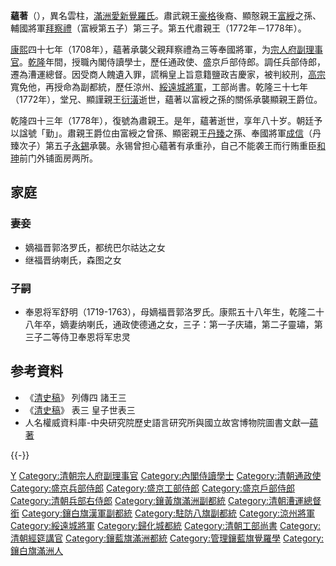 {{Hatnote|这是[[满族人名|满族人名]]，只称名而不与姓氏连用，其姓氏为[[爱新觉罗氏|爱新觉罗]]。}}
'''蘊著'''（{{Bd|1699年||1778年}}），異名雲柱，[[滿洲|滿洲]][[愛新覺羅氏|愛新覺羅氏]]。肅武親王[[豪格|豪格]]後裔、顯慤親王[[富綬|富綬]]之孫、輔國將軍[[拜察禮|拜察禮]]（富綬第五子）第三子。第五代肅親王（1772年－1778年）。

[[康熙|康熙]]四十七年（1708年），蘊著承襲父親拜察禮為三等奉國將軍，为[[宗人府|宗人府]][[副理事官|副理事官]]。[[乾隆|乾隆]]年間，授職內閣侍讀學士，歷任通政使、盛京戶部侍郎。調任兵部侍郎，遷為漕運總督。因受商人餽遺入罪，謊稱皇上旨意籍鹽政吉慶家，被判絞刑，[[清高宗|高宗]]寬免他，再授命為副都統，歷任涼州、[[清朝绥远城将军列表|綏遠城將軍]]，工部尚書。乾隆三十七年（1772年），堂兄、顯謹親王[[衍潢|衍潢]]逝世，蘊著以富綬之孫的關係承襲顯親王爵位。

乾隆四十三年（1778年），復號為肅親王。是年，蘊著逝世，享年八十岁。朝廷予以諡號「勤」。肅親王爵位由富綬之曾孫、顯密親王[[丹臻|丹臻]]之孫、奉國將軍[[成信|成信]]（丹臻次子）第五子[[永錫|永錫]]承襲。永锡曾担心蘊著有承重孙，自己不能袭王而行贿重臣[[和珅|和珅]]前门外铺面房两所。

== 家庭 ==
===妻妾===
*嫡福晋郭洛罗氏，都统巴尔祜达之女
*继福晋纳喇氏，森图之女

===子嗣===
*奉恩将军舒明（1719-1763），母嫡福晋郭洛罗氏。康熙五十八年生，乾隆二十八年卒，嫡妻纳喇氏，通政使德通之女，三子：第一子庆璛，第二子靈璛，第三子二等侍卫奉恩将军忠灵

== 参考資料 ==
* 《[[清史稿|清史稿]]》 列傳四 諸王三
* 《[[清史稿|清史稿]]》 表三 皇子世表三
*人名權威資料庫-中央研究院歷史語言研究所與國立故宮博物院圖書文獻—[http://archive.ihp.sinica.edu.tw/ttscgi/ttsquery?0:0:mctauac:NO%3DNO1108 蘊著]

{{-}}
{{start box}}
{{s-hou|肅親王世系||不詳||1778年|清太宗世系}}
{{s-roy}}
{{s-before|堂兄弟顯謹親王[[衍潢|衍潢]]}}
{{s-title|[[肅親王|肅勤親王]]|1771年－1778年}}
{{s-after|堂侄肅恭親王[[永錫|永錫]]}}
{{s-off}}
{{succession box|[[舒明|舒明]]|[[嵩椿|嵩椿]]|[[清朝綏遠城將軍列表|綏遠城將軍]]|<small>乾隆廿七年正月廿三 - 乾隆三十年十二月初七</small><br /><small>1762年2月16日 - 1766年1月17日</small>}}
{{succession box|[[阿桂|阿桂]]|[[託庸|託庸]]|[[清朝工部尚書列表|清朝工部滿尚書]]|<small>乾隆三十年十二月戊申 - 乾隆三十二年三月丙寅</small><br /><small>1766年1月17日 - 1767年3月31日</small>}}
{{end box}}

[[Category:肃亲王|Y]]
[[Category:清朝宗人府副理事官|Category:清朝宗人府副理事官]]
[[Category:內閣侍讀學士|Category:內閣侍讀學士]]
[[Category:清朝通政使|Category:清朝通政使]]
[[Category:盛京兵部侍郎|Category:盛京兵部侍郎]]
[[Category:盛京工部侍郎|Category:盛京工部侍郎]]
[[Category:盛京戶部侍郎|Category:盛京戶部侍郎]]
[[Category:清朝兵部右侍郎|Category:清朝兵部右侍郎]]
[[Category:鑲黃旗滿洲副都統|Category:鑲黃旗滿洲副都統]]
[[Category:清朝漕運總督|Category:清朝漕運總督]]	
[[Category:清朝右副都御史|銜]]
[[Category:鑲白旗漢軍副都統|Category:鑲白旗漢軍副都統]]
[[Category:駐防八旗副都統|Category:駐防八旗副都統]]	
[[Category:涼州將軍|Category:涼州將軍]]
[[Category:綏遠城將軍|Category:綏遠城將軍]]
[[Category:歸化城都統|Category:歸化城都統]]
[[Category:清朝工部尚書|Category:清朝工部尚書]]
[[Category:清朝經筵講官|Category:清朝經筵講官]]
[[Category:鑲藍旗滿洲都統|Category:鑲藍旗滿洲都統]]
[[Category:管理鑲藍旗覺羅學|Category:管理鑲藍旗覺羅學]]
[[Category:鑲白旗滿洲人|Category:鑲白旗滿洲人]]